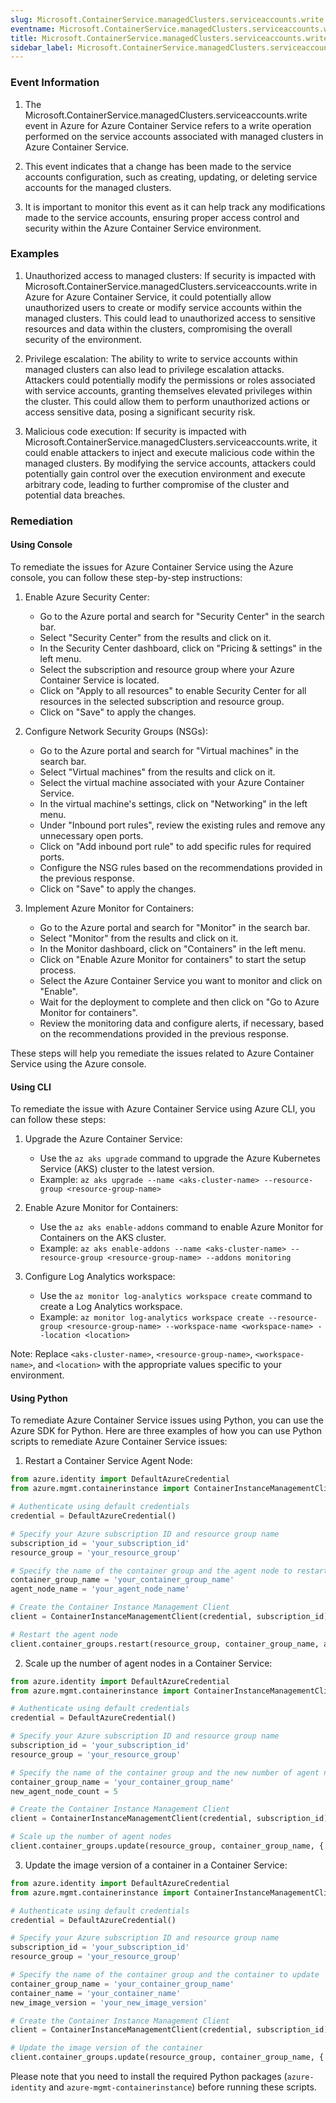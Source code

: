 ```yaml
--- 
slug: Microsoft.ContainerService.managedClusters.serviceaccounts.write
eventname: Microsoft.ContainerService.managedClusters.serviceaccounts.write
title: Microsoft.ContainerService.managedClusters.serviceaccounts.write
sidebar_label: Microsoft.ContainerService.managedClusters.serviceaccounts.write
---
```

                       
### Event Information

1. The Microsoft.ContainerService.managedClusters.serviceaccounts.write event in Azure for Azure Container Service refers to a write operation performed on the service accounts associated with managed clusters in Azure Container Service.

2. This event indicates that a change has been made to the service accounts configuration, such as creating, updating, or deleting service accounts for the managed clusters.

3. It is important to monitor this event as it can help track any modifications made to the service accounts, ensuring proper access control and security within the Azure Container Service environment.


### Examples

1. Unauthorized access to managed clusters: If security is impacted with Microsoft.ContainerService.managedClusters.serviceaccounts.write in Azure for Azure Container Service, it could potentially allow unauthorized users to create or modify service accounts within the managed clusters. This could lead to unauthorized access to sensitive resources and data within the clusters, compromising the overall security of the environment.

2. Privilege escalation: The ability to write to service accounts within managed clusters can also lead to privilege escalation attacks. Attackers could potentially modify the permissions or roles associated with service accounts, granting themselves elevated privileges within the cluster. This could allow them to perform unauthorized actions or access sensitive data, posing a significant security risk.

3. Malicious code execution: If security is impacted with Microsoft.ContainerService.managedClusters.serviceaccounts.write, it could enable attackers to inject and execute malicious code within the managed clusters. By modifying the service accounts, attackers could potentially gain control over the execution environment and execute arbitrary code, leading to further compromise of the cluster and potential data breaches.

### Remediation

#### Using Console

To remediate the issues for Azure Container Service using the Azure console, you can follow these step-by-step instructions:

1. Enable Azure Security Center:
   - Go to the Azure portal and search for "Security Center" in the search bar.
   - Select "Security Center" from the results and click on it.
   - In the Security Center dashboard, click on "Pricing & settings" in the left menu.
   - Select the subscription and resource group where your Azure Container Service is located.
   - Click on "Apply to all resources" to enable Security Center for all resources in the selected subscription and resource group.
   - Click on "Save" to apply the changes.

2. Configure Network Security Groups (NSGs):
   - Go to the Azure portal and search for "Virtual machines" in the search bar.
   - Select "Virtual machines" from the results and click on it.
   - Select the virtual machine associated with your Azure Container Service.
   - In the virtual machine's settings, click on "Networking" in the left menu.
   - Under "Inbound port rules", review the existing rules and remove any unnecessary open ports.
   - Click on "Add inbound port rule" to add specific rules for required ports.
   - Configure the NSG rules based on the recommendations provided in the previous response.
   - Click on "Save" to apply the changes.

3. Implement Azure Monitor for Containers:
   - Go to the Azure portal and search for "Monitor" in the search bar.
   - Select "Monitor" from the results and click on it.
   - In the Monitor dashboard, click on "Containers" in the left menu.
   - Click on "Enable Azure Monitor for containers" to start the setup process.
   - Select the Azure Container Service you want to monitor and click on "Enable".
   - Wait for the deployment to complete and then click on "Go to Azure Monitor for containers".
   - Review the monitoring data and configure alerts, if necessary, based on the recommendations provided in the previous response.

These steps will help you remediate the issues related to Azure Container Service using the Azure console.

#### Using CLI

To remediate the issue with Azure Container Service using Azure CLI, you can follow these steps:

1. Upgrade the Azure Container Service: 
   - Use the `az aks upgrade` command to upgrade the Azure Kubernetes Service (AKS) cluster to the latest version.
   - Example: `az aks upgrade --name <aks-cluster-name> --resource-group <resource-group-name>`

2. Enable Azure Monitor for Containers:
   - Use the `az aks enable-addons` command to enable Azure Monitor for Containers on the AKS cluster.
   - Example: `az aks enable-addons --name <aks-cluster-name> --resource-group <resource-group-name> --addons monitoring`

3. Configure Log Analytics workspace:
   - Use the `az monitor log-analytics workspace create` command to create a Log Analytics workspace.
   - Example: `az monitor log-analytics workspace create --resource-group <resource-group-name> --workspace-name <workspace-name> --location <location>`

Note: Replace `<aks-cluster-name>`, `<resource-group-name>`, `<workspace-name>`, and `<location>` with the appropriate values specific to your environment.

#### Using Python

To remediate Azure Container Service issues using Python, you can use the Azure SDK for Python. Here are three examples of how you can use Python scripts to remediate Azure Container Service issues:

1. Restart a Container Service Agent Node:
```python
from azure.identity import DefaultAzureCredential
from azure.mgmt.containerinstance import ContainerInstanceManagementClient

# Authenticate using default credentials
credential = DefaultAzureCredential()

# Specify your Azure subscription ID and resource group name
subscription_id = 'your_subscription_id'
resource_group = 'your_resource_group'

# Specify the name of the container group and the agent node to restart
container_group_name = 'your_container_group_name'
agent_node_name = 'your_agent_node_name'

# Create the Container Instance Management Client
client = ContainerInstanceManagementClient(credential, subscription_id)

# Restart the agent node
client.container_groups.restart(resource_group, container_group_name, agent_node_name)
```

2. Scale up the number of agent nodes in a Container Service:
```python
from azure.identity import DefaultAzureCredential
from azure.mgmt.containerinstance import ContainerInstanceManagementClient

# Authenticate using default credentials
credential = DefaultAzureCredential()

# Specify your Azure subscription ID and resource group name
subscription_id = 'your_subscription_id'
resource_group = 'your_resource_group'

# Specify the name of the container group and the new number of agent nodes
container_group_name = 'your_container_group_name'
new_agent_node_count = 5

# Create the Container Instance Management Client
client = ContainerInstanceManagementClient(credential, subscription_id)

# Scale up the number of agent nodes
client.container_groups.update(resource_group, container_group_name, {'agent_pool_profiles': [{'count': new_agent_node_count}]})
```

3. Update the image version of a container in a Container Service:
```python
from azure.identity import DefaultAzureCredential
from azure.mgmt.containerinstance import ContainerInstanceManagementClient

# Authenticate using default credentials
credential = DefaultAzureCredential()

# Specify your Azure subscription ID and resource group name
subscription_id = 'your_subscription_id'
resource_group = 'your_resource_group'

# Specify the name of the container group and the container to update
container_group_name = 'your_container_group_name'
container_name = 'your_container_name'
new_image_version = 'your_new_image_version'

# Create the Container Instance Management Client
client = ContainerInstanceManagementClient(credential, subscription_id)

# Update the image version of the container
client.container_groups.update(resource_group, container_group_name, {'containers': [{'name': container_name, 'image': new_image_version}]})
```

Please note that you need to install the required Python packages (`azure-identity` and `azure-mgmt-containerinstance`) before running these scripts.


 